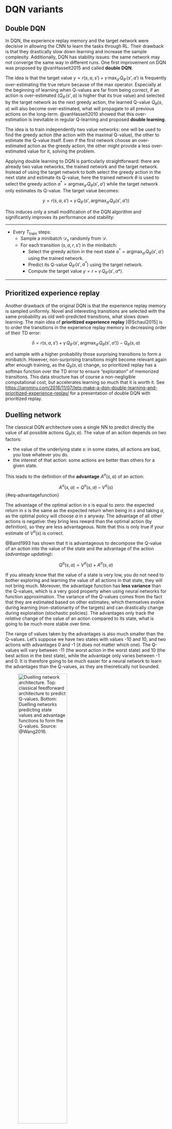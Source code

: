 
# DQN variants


## Double DQN

In DQN, the experience replay memory and the target network were decisive in allowing the CNN to learn the tasks through RL. Their drawback is that they drastically slow down learning and increase the sample complexity. Additionally, DQN has stability issues: the same network may not converge the same way in different runs. One first improvement on DQN was proposed by @vanHasselt2015 and called **double DQN**.

The idea is that the target value $y = r(s, a, s') + \gamma \, \max_{a'} Q_{\theta'}(s', a')$ is frequently over-estimating the true return because of the max operator. Especially at the beginning of learning when Q-values are far from being correct, if an action is over-estimated ($Q_{\theta'}(s', a)$ is higher that its true value) and selected by the target network as the next greedy action, the learned Q-value $Q_{\theta}(s, a)$ will also become over-estimated, what will propagate to all previous actions on the long-term. @vanHasselt2010 showed that this over-estimation is inevitable in regular Q-learning and proposed **double learning**.

The idea is to train independently two value networks: one will be used to find the greedy action (the action with the maximal Q-value), the other to estimate the Q-value itself. Even if the first network choose an over-estimated action as the greedy action, the other might provide a less over-estimated value for it, solving the problem.

Applying double learning to DQN is particularly straightforward: there are already two value networks, the trained network and the target network. Instead of using the target network to both select the greedy action in the next state and estimate its Q-value, here the trained network $\theta$ is used to select the greedy action $a^* = \text{argmax}_{a'} Q_\theta (s', a')$ while the target network only estimates its Q-value. The target value becomes:

$$
    y = r(s, a, s') + \gamma \, Q_{\theta'}(s', \text{argmax}_{a'} Q_\theta (s', a'))
$$

This induces only a small modification of the DQN algorithm and significantly improves its performance and stability:

---

* Every $T_\text{train}$ steps:
    * Sample a minibatch $\mathcal{D}_s$ randomly from $\mathcal{D}$.
    * For each transition $(s, a, r, s')$ in the minibatch:
        * Select the greedy action in the next state $a^* = \text{argmax}_{a'} Q_\theta (s', a')$ using the trained network.
        * Predict its Q-value $Q_{\theta'}(s', a^*)$ using the target network.
        * Compute the target value $y = r + \gamma \, Q_{\theta'}(s', a*)$.

---


## Prioritized experience replay

Another drawback of the original DQN is that the experience replay memory is sampled uniformly. Novel and interesting transitions are selected with the same probability as old well-predicted transitions, what slows down learning. The main idea of **prioritized experience replay** [@Schaul2015] is to order the transitions in the experience replay memory in decreasing order of their TD error:

$$
    \delta = r(s, a, s') + \gamma \, Q_{\theta'}(s', \text{argmax}_{a'} Q_\theta (s', a')) - Q_\theta(s, a)
$$

and sample with a higher probability those surprising transitions to form a minibatch. However, non-surprising transitions might become relevant again after enough training, as the $Q_\theta(s, a)$ change, so prioritized replay has a softmax function over the TD error to ensure "exploration" of memorized transitions. This data structure has of course a non-negligible computational cost, but accelerates learning so much that it is worth it. See <https://jaromiru.com/2016/11/07/lets-make-a-dqn-double-learning-and-prioritized-experience-replay/> for a presentation of double DQN with prioritized replay.

## Duelling network

The classical DQN architecture uses a single NN to predict directly the value of all possible actions $Q_\theta(s, a)$. The value of an action depends on two factors:

* the value of the underlying state $s$: in some states, all actions are bad, you lose whatever you do.
* the interest of that action: some actions are better than others for a given state.

This leads to the definition of the **advantage** $A^\pi(s,a)$ of an action:

$$
    A^\pi(s, a) = Q^\pi(s, a) - V^\pi(s)
$${#eq-advantagefunction}

The advantage of the optimal action in $s$ is equal to zero: the expected return in $s$ is the same as the expected return when being in $s$ and taking $a$, as the optimal policy will choose $a$ in $s$ anyway. The advantage of all other actions is negative: they bring less reward than the optimal action (by definition), so they are less advantageous. Note that this is only true if your estimate of $V^\pi(s)$ is correct.

@Baird1993 has shown that it is advantageous to decompose the Q-value of an action into the value of the state and the advantage of the action (*advantage updating*):


$$
    Q^\pi(s, a) = V^\pi(s) + A^\pi(s, a)
$$

If you already know that the value of a state is very low, you do not need to bother exploring and learning the value of all actions in that state, they will not bring much. Moreover, the advantage function has **less variance** than the Q-values, which is a very good property when using neural networks for function approximation. The variance of the Q-values comes from the fact that they are estimated based on other estimates, which themselves evolve during learning (non-stationarity of the targets) and can drastically change during exploration (stochastic policies). The advantages only track the *relative* change of the value of an action compared to its state, what is going to be much more stable over time.


The range of values taken by the advantages is also much smaller than the Q-values. Let's suppose we have two states with values -10 and 10, and two actions with advantages 0 and -1 (it does not matter which one). The Q-values will vary between -11 (the worst action in the worst state) and 10 (the best action in the best state), while the advantage only varies between -1 and 0. It is therefore going to be much easier for a neural network to learn the advantages than the Q-values, as they are theoretically not bounded.


![Duelling network architecture. Top: classical feedforward architecture to predict Q-values. Bottom: Duelling networks predicting state values and advantage functions to form the Q-values. Source: @Wang2016.](img/duelling.png){#fig-duelling width=60%}

@Wang2016 incorporated the idea of *advantage updating* in a double DQN architecture with prioritized replay (@fig-duelling). As in DQN, the last layer represents the Q-values of the possible actions and has to minimize the mse loss:

$$
    \mathcal{L}(\theta) = \mathbb{E}_\pi([r(s, a, s') + \gamma \, Q_{\theta', \alpha', \beta'}(s', \text{argmax}_{a'} Q_{\theta, \alpha, \beta} (s', a')) - Q_{\theta, \alpha, \beta}(s, a)]^2)
$$

The difference is that the previous fully-connected layer is forced to represent the value of the input state $V_{\theta, \beta}(s)$ and the advantage of each action $A_{\theta, \alpha}(s, a)$ separately. There are two separate sets of weights in the network, $\alpha$ and $\beta$, to predict these two values, sharing  representations from the early convolutional layers through weights $\theta$. The output layer performs simply a parameter-less summation of both sub-networks:

$$
    Q_{\theta, \alpha, \beta}(s, a) = V_{\theta, \beta}(s) + A_{\theta, \alpha}(s, a)
$$

The issue with this formulation is that one could add a constant to $V_{\theta, \beta}(s)$ and substract it from $A_{\theta, \alpha}(s, a)$ while obtaining the same result. An easy way to constrain the summation is to normalize the advantages, so that the greedy action has an advantage of zero as expected:

$$
    Q_{\theta, \alpha, \beta}(s, a) = V_{\theta, \beta}(s) + (A_{\theta, \alpha}(s, a) - \max_a A_{\theta, \alpha}(s, a))
$$

By doing this, the advantages are still free, but the state value will have to take the correct value. @Wang2016 found that it is actually better to replace the $\max$ operator by the mean of the advantages. In this case, the advantages only need to change as fast as their mean, instead of having to compensate quickly for any change in the greedy action as the policy improves:

$$
    Q_{\theta, \alpha, \beta}(s, a) = V_{\theta, \beta}(s) + (A_{\theta, \alpha}(s, a) - \frac{1}{|\mathcal{A}|} \sum_a A_{\theta, \alpha}(s, a))
$$

Apart from this specific output layer, everything works as usual, especially the gradient of the mse loss function can travel backwards using backpropagation to update the weights $\theta$, $\alpha$ and $\beta$. The resulting architecture outperforms double DQN with prioritized replay on most Atari games, particularly games with repetitive actions.


## Rainbow DQN

As we have seen. the original formulation of DQN [@Mnih2015] has seen many improvements over the years.

* **Double DQN** [@vanHasselt2015] separates the selection of the greedy action in the next state from its evaluation in order to prevent over-estimation of Q-values:

$$\mathcal{L}(\theta) = \mathbb{E}_\mathcal{D} [(r + \gamma \, Q_{\theta'}(s´, \text{argmax}_{a'} Q_{\theta}(s', a')) - Q_\theta(s, a))^2]$$

* **Prioritized Experience Replay** [@Schaul2015] selects transitions from the ERM proportionally to their current TD error:

$$P(k) = \frac{(|\delta_k| + \epsilon)^\alpha}{\sum_k (|\delta_k| + \epsilon)^\alpha}$$

* **Dueling DQN** [@Wang2016] splits learning of Q-values into learning of advantages and state values:

$$Q_\theta(s, a) = V_\alpha(s) + A_\beta(s, a)$$

* **Categorical DQN** [@Bellemare2017] learns the distribution of returns instead of their expectation:
    
$$\mathcal{L}(\theta) = \mathbb{E}_{\mathcal{D}_s}[ - \mathbf{t}_k \, \log Z_\theta(s_k, a_k)]$$

* **n-step returns** [@Sutton2017] reduce the bias of the estimation by taking the next $n$ rewards into account, at the cost of a slightly higher variance.

$$\mathcal{L}(\theta) = \mathbb{E}_\mathcal{D} [(\sum_{k=1}^n r_{t+k} + \gamma \max_a Q_\theta(s_{t+n+1}, a) - Q_\theta(s_t, a_t))^2$$

* **Noisy DQN** [@Fortunato2017] ensures exploration by adding noise to the parameters of the network instead of a softmax / $\epsilon$-greedy action selection over the Q-values.


All these improvements exceed the performance of vanilla DQN on most if not all Atari game. But which ones are the most important?

@Hessel2017 designed a **Rainbow DQN** integrating all these improvements. Not only does the combined network outperform all the DQN variants, but each of its components is important for its performance as shown by ablation studies (apart from double learning and duelling networks), see @fig-rainbow.

![Performance of the Rainbow DQN compared to other DQN variants (left) and ablation studies. Figures Source: @Hessel2017.](img/rainbow.png){#fig-rainbow width=90%}

## Distributed DQN (GORILA)

The main limitation of deep RL is the slowness of learning, which is mainly influenced by two factors:

* the **sample complexity**, i.e. the number of transitions needed to learn a satisfying policy.
* the **online interaction** with the environment (states are visited one after the other).

The second factor is particularly critical in real-world applications like robotics: physical robots evolve in real time, so the acquisition speed of transitions will be limited. Even in simulation (video games, robot emulators), the simulator might turn out to be much slower than training the underlying neural network. Google Deepmind proposed the GORILA (General Reinforcement Learning Architecture) framework to speed up the training of DQN networks using distributed actors and learners [@Nair2015]. The framework is quite general and the distribution granularity can change depending on the task.

![GORILA architecture. Multiple actors interact with multiple copies of the environment and store their experiences in a (distributed) experience replay memory. Multiple DQN learners sample from the ERM and compute the gradient of the loss function w.r.t the parameters $\theta$. A master network (parameter server, possibly distributed) gathers the gradients, apply weight updates and synchronizes regularly both the actors and the learners with new parameters. Source: @Nair2015.](img/gorila-global.png){#fig-gorila width=90%}

In GORILA, multiple actors interact with the environment to gather transitions. Each actor has an independent copy of the environment, so they can gather $N$ times more samples per second if there are $N$ actors. This is possible in simulation (starting $N$ instances of the same game in parallel) but much more complicated for real-world systems (but see @Gu2017 for an example where multiple identical robots are used to gather experiences in parallel).

The experienced transitions are sent as in DQN to an experience replay memory, which may be distributed or centralized. Multiple DQN learners will then sample a minibatch from the ERM and compute the DQN loss on this minibatch (also using a target network). All learners start with the same parameters $\theta$ and simply compute the gradient of the loss function $\frac{\partial \mathcal{L}(\theta)}{\partial \theta}$ on the minibatch. The gradients are sent to a parameter server (a master network) which uses the gradients to apply the optimizer (e.g. SGD) and find new values for the parameters $\theta$. Weight updates can also be applied in a distributed manner. This distributed method to train a network using multiple learners is now quite standard in deep learning: on multiple GPU systems, each GPU has a copy of the network and computes gradients on a different minibatch, while a master network integrates these gradients and updates the slaves.

The parameter server regularly updates the actors (to gather samples with the new policy) and the learners (to compute gradients w.r.t the new parameter values). Such a distributed system can greatly accelerate learning, but it can be quite tricky to find the optimum number of actors and learners (too many learners might degrade the stability) or their update rate (if the learners are not updated frequently enough, the gradients might not be correct). 

Further variants of distributed DQN learning include Ape-X [@Horgan2018] and IMPALA [@Espeholt2018]. 
A similar idea is at the core of the A3C algorithm, which is a policy gradient method.


## Deep Recurrent Q-learning (DRQN)

The Atari games used as a benchmark for value-based methods are **partially observable MDPs** (POMDP), i.e. a single frame does not contain enough information to predict what is going to happen next (e.g. the speed and direction of the ball on the screen is not known). In DQN, partial observability is solved by stacking four consecutive frames and using the resulting tensor as an input to the CNN. if this approach worked well for most Atari games, it has several limitations (as explained in <https://medium.com/emergent-future/simple-reinforcement-learning-with-tensorflow-part-6-partial-observability-and-deep-recurrent-q-68463e9aeefc>):

1. It increases the size of the experience replay memory, as four video frames have to be stored for each transition.
2. It solves only short-term dependencies (instantaneous speeds). If the partial observability has long-term dependencies (an object has been hidden a long time ago but now becomes useful), the input to the neural network will not have that information. This is the main explanation why the original DQN performed so poorly on games necessitating long-term planning like Montezuma's revenge.

Building on previous ideas from the Schmidhuber's group [@Bakker2001;@Wierstra2007], @Hausknecht2015 replaced one of the fully-connected layers of the DQN network by a LSTM layer  while using single frames as inputs. The resulting **deep recurrent q-learning** (DRQN) network became able to solve POMDPs thanks to the astonishing learning abilities of LSTMs: the LSTM layer learn to remember which part of the sensory information will be useful to take decisions later.

However, LSTMs are not a magical solution either. They are trained using *truncated BPTT*, i.e. on a limited history of states. Long-term dependencies exceeding the truncation horizon cannot be learned. Additionally, all states in that horizon (i.e. all frames) have to be stored in the ERM to train the network, increasing drastically its size. Despite these limitations, DRQN is a much more elegant solution to the partial observability problem, letting the network decide which horizon it needs to solve long-term dependencies.

## Recurrent Replay Distributed DQN (R2D2)

@Kapturowski2019


## Other variants of DQN


**Average-DQN** [@Anschel2016] proposes to increase the stability and performance of DQN by replacing the single target network (a copy of the trained network) by an average of the last parameter values, in other words an average of many past target networks.

@He2016 proposed **fast reward propagation** through optimality tightening to speedup learning: when rewards are sparse, they require a lot of episodes to propagate these rare rewards to all actions leading to it. Their method combines immediate rewards (single steps) with actual returns (as in Monte Carlo) via a constrained optimization approach.
